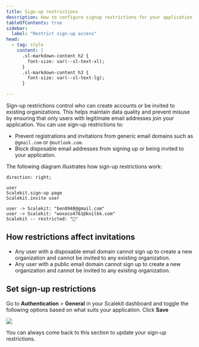 ```yaml
---
title: Sign-up restrictions
description: How to configure signup restrictions for your application
tableOfContents: true
sidebar:
  label: "Restrict sign-up access"
head:
  - tag: style
    content: |
      .sl-markdown-content h2 {
        font-size: var(--sl-text-xl);
      }
      .sl-markdown-content h3 {
        font-size: var(--sl-text-lg);
      }

---
```



Sign-up restrictions control who can create accounts or be invited to existing organizations. This helps maintain data quality and prevent misuse by ensuring that only users with legitimate email addresses join your application. You can use sign-up restrictions to:

- Prevent registrations and invitations from generic email domains such as `@gmail.com` or `@outlook.com`.
- Block disposable email addresses from signing up or being invited to your application.

The following diagram illustrates how sign-up restrictions work:

```d2
direction: right;

user
Scalekit.sign-up page
Scalekit.invite user

user -> Scalekit: "ben0948@gmail.com"
user -> Scalekit: "woxoco4761@knilkk.com"
Scalekit -- restricted: "🚫"
```

## How restrictions affect invitations

- Any user with a disposable email domain cannot sign up to create a new organization and cannot be invited to any existing organization.
- Any user with a public email domain cannot sign up to create a new organization and cannot be invited to any existing organization.

## Set sign-up restrictions

Go to **Authentication** > **General** in your Scalekit dashboard and toggle the following options based on what suits your application. Click **Save**

![](@/assets/docs/signup-restrictions/ui.png)

You can always come back to this section to update your sign-up restrictions.
